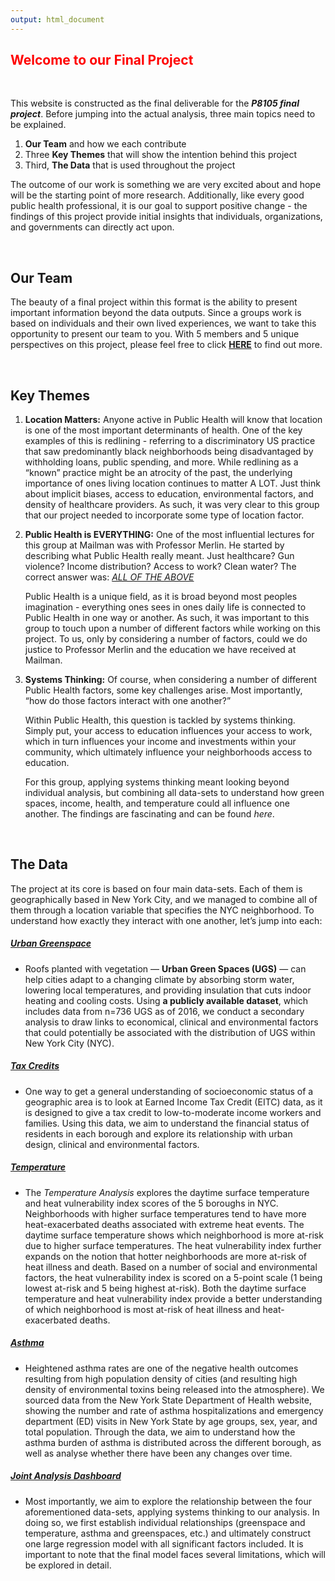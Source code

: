 ```yaml
---
output: html_document
---
```


::: {align="center"}
# [Welcome to our Final Project]{style="color: red;"}
:::

<p>&nbsp;</p>
This website is constructed as the final deliverable for the ***P8105 final project***. Before jumping into the actual analysis, three main topics need to be explained.

1.  **Our Team** and how we each contribute
2.  Three **Key Themes** that will show the intention behind this project
3.  Third, **The Data** that is used throughout the project

The outcome of our work is something we are very excited about and hope will be the starting point of more research. Additionally, like every good public health professional, it is our goal to support positive change - the findings of this project provide initial insights that individuals, organizations, and governments can directly act upon.

<p>&nbsp;</p>
::: {align="center"}
## Our Team
:::

The beauty of a final project within this format is the ability to present important information beyond the data outputs. Since a groups work is based on individuals and their own lived experiences, we want to take this opportunity to present our team to you. With 5 members and 5 unique perspectives on this project, please feel free to click [**HERE**](about.html) to find out more.

    
    
    
<p>&nbsp;</p>
::: {align="center"}
## Key Themes
:::

1.  **Location Matters:** Anyone active in Public Health will know that location is one of the most important determinants of health. One of the key examples of this is redlining - referring to a discriminatory US practice that saw predominantly black neighborhoods being disadvantaged by withholding loans, public spending, and more. While redlining as a "known" practice might be an atrocity of the past, the underlying importance of ones living location continues to matter A LOT. Just think about implicit biases, access to education, environmental factors, and density of healthcare providers. As such, it was very clear to this group that our project needed to incorporate some type of location factor.

2.  **Public Health is EVERYTHING:** One of the most influential lectures for this group at Mailman was with Professor Merlin. He started by describing what Public Health really meant. Just healthcare? Gun violence? Income distribution? Access to work? Clean water? The correct answer was: [*ALL OF THE ABOVE*]{.underline}

    Public Health is a unique field, as it is broad beyond most peoples imagination - everything ones sees in ones daily life is connected to Public Health in one way or another. As such, it was important to this group to touch upon a number of different factors while working on this project. To us, only by considering a number of factors, could we do justice to Professor Merlin and the education we have received at Mailman.

3.  **Systems Thinking:** Of course, when considering a number of different Public Health factors, some key challenges arise. Most importantly, "how do those factors interact with one another?"

    Within Public Health, this question is tackled by systems thinking. Simply put, your access to education influences your access to work, which in turn influences your income and investments within your community, which ultimately influence your neighborhoods access to education.

    For this group, applying systems thinking meant looking beyond individual analysis, but combining all data-sets to understand how green spaces, income, health, and temperature could all influence one another. The findings are fascinating and can be found *here*.
    
    
    
    
<p>&nbsp;</p>
::: {align="center"}
## The Data
:::

The project at its core is based on four main data-sets. Each of them is geographically based in New York City, and we managed to combine all of them through a location variable that specifies the NYC neighborhood. To understand how exactly they interact with one another, let's jump into each:

##### [Urban Greenspace](UGS.html)

-   Roofs planted with vegetation — **Urban Green Spaces (UGS)** — can help cities adapt to a changing climate by absorbing storm water, lowering local temperatures, and providing insulation that cuts indoor heating and cooling costs. Using **a publicly available dataset**, which includes data from n=736 UGS as of 2016, we conduct a secondary analysis to draw links to economical, clinical and environmental factors that could potentially be associated with the distribution of UGS within New York City (NYC).

##### [Tax Credits](tax_data.html)

-   One way to get a general understanding of socioeconomic status of a geographic area is to look at Earned Income Tax Credit (EITC) data, as it is designed to give a tax credit to low-to-moderate income workers and families. Using this data, we aim to understand the financial status of residents in each borough and explore its relationship with urban design, clinical and environmental factors.

##### [Temperature](temp.html)

-   The *Temperature Analysis* explores the daytime surface temperature and heat vulnerability index scores of the 5 boroughs in NYC. Neighborhoods with higher surface temperatures tend to have more heat-exacerbated deaths associated with extreme heat events. The daytime surface temperature shows which neighborhood is more at-risk due to higher surface temperatures. The heat vulnerability index further expands on the notion that hotter neighborhoods are more at-risk of heat illness and death. Based on a number of social and environmental factors, the heat vulnerability index is scored on a 5-point scale (1 being lowest at-risk and 5 being highest at-risk). Both the daytime surface temperature and heat vulnerability index provide a better understanding of which neighborhood is most at-risk of heat illness and heat-exacerbated deaths. 

##### [Asthma](asthma.html)

-   Heightened asthma rates are one of the negative health outcomes resulting from high population density of cities (and resulting high density of environmental toxins being released into the atmosphere). We sourced data from the New York State Department of Health website, showing the number and rate of asthma hospitalizations and emergency department (ED) visits in New York State by age groups, sex, year, and total population. Through the data, we aim to understand how the asthma burden of asthma is distributed across the different borough, as well as analyse whether there have been any changes over time. 

##### [Joint Analysis Dashboard](analysis.html)

-   Most importantly, we aim to explore the relationship between the four aforementioned data-sets, applying systems thinking to our analysis. In doing so, we first establish individual relationships (greenspace and temperature, asthma and greenspaces, etc.) and ultimately construct one large regression model with all significant factors included. It is important to note that the final model faces several limitations, which will be explored in detail.
